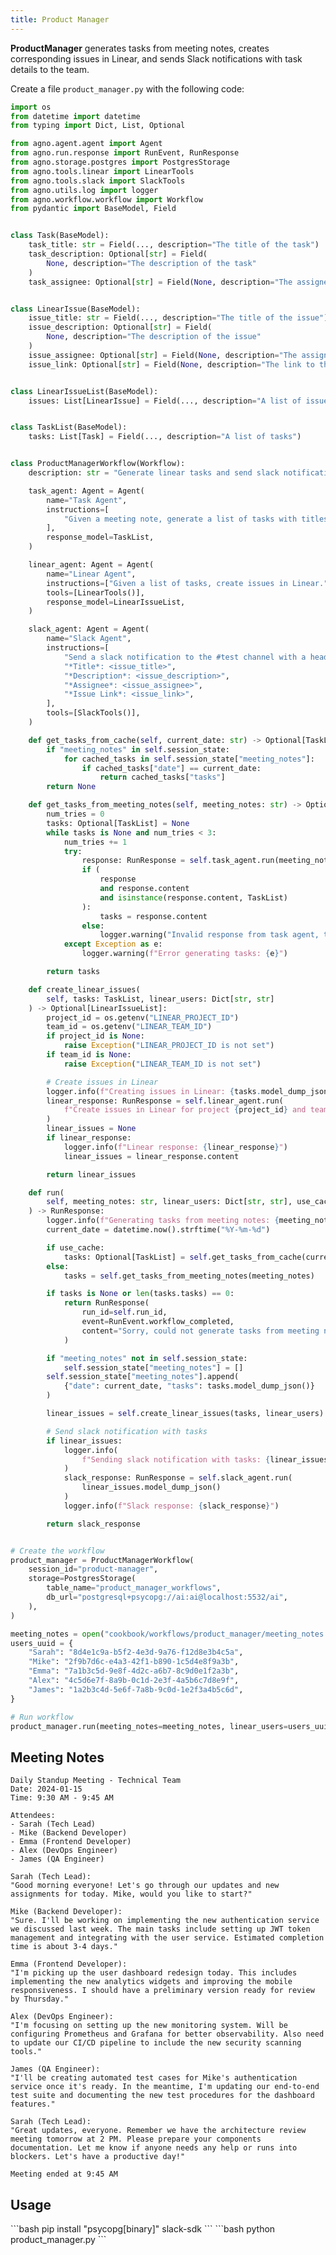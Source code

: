 ```yaml
---
title: Product Manager
---
```

**ProductManager** generates tasks from meeting notes, creates corresponding issues in Linear, and sends Slack notifications with task details to the team.

Create a file `product_manager.py` with the following code:

```python product_manager.py
import os
from datetime import datetime
from typing import Dict, List, Optional

from agno.agent.agent import Agent
from agno.run.response import RunEvent, RunResponse
from agno.storage.postgres import PostgresStorage
from agno.tools.linear import LinearTools
from agno.tools.slack import SlackTools
from agno.utils.log import logger
from agno.workflow.workflow import Workflow
from pydantic import BaseModel, Field


class Task(BaseModel):
    task_title: str = Field(..., description="The title of the task")
    task_description: Optional[str] = Field(
        None, description="The description of the task"
    )
    task_assignee: Optional[str] = Field(None, description="The assignee of the task")


class LinearIssue(BaseModel):
    issue_title: str = Field(..., description="The title of the issue")
    issue_description: Optional[str] = Field(
        None, description="The description of the issue"
    )
    issue_assignee: Optional[str] = Field(None, description="The assignee of the issue")
    issue_link: Optional[str] = Field(None, description="The link to the issue")


class LinearIssueList(BaseModel):
    issues: List[LinearIssue] = Field(..., description="A list of issues")


class TaskList(BaseModel):
    tasks: List[Task] = Field(..., description="A list of tasks")


class ProductManagerWorkflow(Workflow):
    description: str = "Generate linear tasks and send slack notifications to the team from meeting notes."

    task_agent: Agent = Agent(
        name="Task Agent",
        instructions=[
            "Given a meeting note, generate a list of tasks with titles, descriptions and assignees."
        ],
        response_model=TaskList,
    )

    linear_agent: Agent = Agent(
        name="Linear Agent",
        instructions=["Given a list of tasks, create issues in Linear."],
        tools=[LinearTools()],
        response_model=LinearIssueList,
    )

    slack_agent: Agent = Agent(
        name="Slack Agent",
        instructions=[
            "Send a slack notification to the #test channel with a heading (bold text) including the current date and tasks in the following format: ",
            "*Title*: <issue_title>",
            "*Description*: <issue_description>",
            "*Assignee*: <issue_assignee>",
            "*Issue Link*: <issue_link>",
        ],
        tools=[SlackTools()],
    )

    def get_tasks_from_cache(self, current_date: str) -> Optional[TaskList]:
        if "meeting_notes" in self.session_state:
            for cached_tasks in self.session_state["meeting_notes"]:
                if cached_tasks["date"] == current_date:
                    return cached_tasks["tasks"]
        return None

    def get_tasks_from_meeting_notes(self, meeting_notes: str) -> Optional[TaskList]:
        num_tries = 0
        tasks: Optional[TaskList] = None
        while tasks is None and num_tries < 3:
            num_tries += 1
            try:
                response: RunResponse = self.task_agent.run(meeting_notes)
                if (
                    response
                    and response.content
                    and isinstance(response.content, TaskList)
                ):
                    tasks = response.content
                else:
                    logger.warning("Invalid response from task agent, trying again...")
            except Exception as e:
                logger.warning(f"Error generating tasks: {e}")

        return tasks

    def create_linear_issues(
        self, tasks: TaskList, linear_users: Dict[str, str]
    ) -> Optional[LinearIssueList]:
        project_id = os.getenv("LINEAR_PROJECT_ID")
        team_id = os.getenv("LINEAR_TEAM_ID")
        if project_id is None:
            raise Exception("LINEAR_PROJECT_ID is not set")
        if team_id is None:
            raise Exception("LINEAR_TEAM_ID is not set")

        # Create issues in Linear
        logger.info(f"Creating issues in Linear: {tasks.model_dump_json()}")
        linear_response: RunResponse = self.linear_agent.run(
            f"Create issues in Linear for project {project_id} and team {team_id}: {tasks.model_dump_json()} and here is the dictionary of users and their uuid: {linear_users}. If you fail to create an issue, try again."
        )
        linear_issues = None
        if linear_response:
            logger.info(f"Linear response: {linear_response}")
            linear_issues = linear_response.content

        return linear_issues

    def run(
        self, meeting_notes: str, linear_users: Dict[str, str], use_cache: bool = False
    ) -> RunResponse:
        logger.info(f"Generating tasks from meeting notes: {meeting_notes}")
        current_date = datetime.now().strftime("%Y-%m-%d")

        if use_cache:
            tasks: Optional[TaskList] = self.get_tasks_from_cache(current_date)
        else:
            tasks = self.get_tasks_from_meeting_notes(meeting_notes)

        if tasks is None or len(tasks.tasks) == 0:
            return RunResponse(
                run_id=self.run_id,
                event=RunEvent.workflow_completed,
                content="Sorry, could not generate tasks from meeting notes.",
            )

        if "meeting_notes" not in self.session_state:
            self.session_state["meeting_notes"] = []
        self.session_state["meeting_notes"].append(
            {"date": current_date, "tasks": tasks.model_dump_json()}
        )

        linear_issues = self.create_linear_issues(tasks, linear_users)

        # Send slack notification with tasks
        if linear_issues:
            logger.info(
                f"Sending slack notification with tasks: {linear_issues.model_dump_json()}"
            )
            slack_response: RunResponse = self.slack_agent.run(
                linear_issues.model_dump_json()
            )
            logger.info(f"Slack response: {slack_response}")

        return slack_response


# Create the workflow
product_manager = ProductManagerWorkflow(
    session_id="product-manager",
    storage=PostgresStorage(
        table_name="product_manager_workflows",
        db_url="postgresql+psycopg://ai:ai@localhost:5532/ai",
    ),
)

meeting_notes = open("cookbook/workflows/product_manager/meeting_notes.txt", "r").read()
users_uuid = {
    "Sarah": "8d4e1c9a-b5f2-4e3d-9a76-f12d8e3b4c5a",
    "Mike": "2f9b7d6c-e4a3-42f1-b890-1c5d4e8f9a3b",
    "Emma": "7a1b3c5d-9e8f-4d2c-a6b7-8c9d0e1f2a3b",
    "Alex": "4c5d6e7f-8a9b-0c1d-2e3f-4a5b6c7d8e9f",
    "James": "1a2b3c4d-5e6f-7a8b-9c0d-1e2f3a4b5c6d",
}

# Run workflow
product_manager.run(meeting_notes=meeting_notes, linear_users=users_uuid)
```

## Meeting Notes

```text meeting_notes.txt
Daily Standup Meeting - Technical Team
Date: 2024-01-15
Time: 9:30 AM - 9:45 AM

Attendees:
- Sarah (Tech Lead)
- Mike (Backend Developer)
- Emma (Frontend Developer)
- Alex (DevOps Engineer)
- James (QA Engineer)

Sarah (Tech Lead):
"Good morning everyone! Let's go through our updates and new assignments for today. Mike, would you like to start?"

Mike (Backend Developer):
"Sure. I'll be working on implementing the new authentication service we discussed last week. The main tasks include setting up JWT token management and integrating with the user service. Estimated completion time is about 3-4 days."

Emma (Frontend Developer):
"I'm picking up the user dashboard redesign today. This includes implementing the new analytics widgets and improving the mobile responsiveness. I should have a preliminary version ready for review by Thursday."

Alex (DevOps Engineer):
"I'm focusing on setting up the new monitoring system. Will be configuring Prometheus and Grafana for better observability. Also need to update our CI/CD pipeline to include the new security scanning tools."

James (QA Engineer):
"I'll be creating automated test cases for Mike's authentication service once it's ready. In the meantime, I'm updating our end-to-end test suite and documenting the new test procedures for the dashboard features."

Sarah (Tech Lead):
"Great updates, everyone. Remember we have the architecture review meeting tomorrow at 2 PM. Please prepare your components documentation. Let me know if anyone needs any help or runs into blockers. Let's have a productive day!"

Meeting ended at 9:45 AM

```

## Usage

<Steps>
  <Snippet file="create-venv-step.mdx" />

  <Step title="Install libraries">
    ```bash
    pip install "psycopg[binary]" slack-sdk
    ```
  </Step>

  <Step title="Run the agent">
    ```bash
    python product_manager.py
    ```
  </Step>

</Steps>